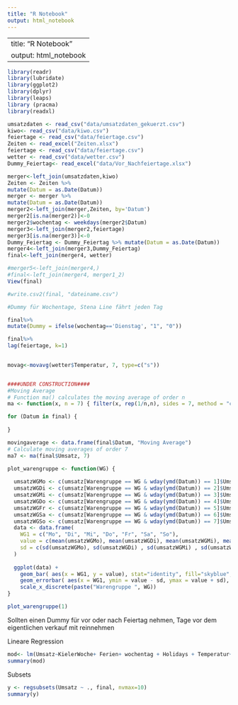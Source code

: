 ```yaml
---
title: "R Notebook"
output: html_notebook
---
```

---
title: "R Notebook"
output: html_notebook
---


```r
library(readr)
library(lubridate)
library(ggplot2)
library(dplyr)
library(leaps)
library (pracma)
library(readxl)

umsatzdaten <- read_csv("data/umsatzdaten_gekuerzt.csv")
kiwo<- read_csv("data/kiwo.csv")
feiertage <- read_csv("data/feiertage.csv")
Zeiten <- read_excel("Zeiten.xlsx")
feiertage <- read_csv("data/feiertage.csv")
wetter <- read_csv("data/wetter.csv")
Dummy_Feiertag<- read_excel("data/Vor_Nachfeiertage.xlsx")

merger<-left_join(umsatzdaten,kiwo)
Zeiten <- Zeiten %>% 
mutate(Datum = as.Date(Datum)) 
merger <- merger %>% 
mutate(Datum = as.Date(Datum)) 
merger2<-left_join(merger,Zeiten, by='Datum')
merger2[is.na(merger2)]<-0
merger2$wochentag <- weekdays(merger2$Datum)
merger3<-left_join(merger2,feiertage)
merger3[is.na(merger3)]<-0
Dummy_Feiertag <- Dummy_Feiertag %>% mutate(Datum = as.Date(Datum)) 
merger4<-left_join(merger3,Dummy_Feiertag)
final<-left_join(merger4, wetter)

#merger5<-left_join(merger4,)
#final<-left_join(merger4, merger1_2)
View(final)

#write.csv2(final, "dateiname.csv")
```


```r
#Dummy für Wochentage, Stena Line fährt jeden Tag

final%>%
mutate(Dummy = ifelse(wochentag=='Dienstag', "1", "0"))

final%>%
lag(feiertage, k=1)
  

movag<-movavg(wetter$Temperatur, 7, type=c("s"))


####UNDER CONSTRUCTION####
#Moving Average
# Function ma() calculates the moving average of order n
ma <- function(x, n = 7) { filter(x, rep(1/n,n), sides = 7, method = "convolution") }

for (Datum in final) {
  
}

movingaverage <- data.frame(final$Datum, "Moving Average")
# Calculate moving averages of order 7
ma7 <- ma(final$Umsatz, 7)

```

```r
plot_warengruppe <- function(WG) {
  
  umsatzWGMo <- c(umsatz[Warengruppe == WG & wday(ymd(Datum)) == 1]$Umsatz)
  umsatzWGDi <- c(umsatz[Warengruppe == WG & wday(ymd(Datum)) == 2]$Umsatz)
  umsatzWGMi <- c(umsatz[Warengruppe == WG & wday(ymd(Datum)) == 3]$Umsatz)
  umsatzWGDo <- c(umsatz[Warengruppe == WG & wday(ymd(Datum)) == 4]$Umsatz)
  umsatzWGFr <- c(umsatz[Warengruppe == WG & wday(ymd(Datum)) == 5]$Umsatz)
  umsatzWGSa <- c(umsatz[Warengruppe == WG & wday(ymd(Datum)) == 6]$Umsatz)
  umsatzWGSo <- c(umsatz[Warengruppe == WG & wday(ymd(Datum)) == 7]$Umsatz)
  data <- data.frame(
    WG1 = c("Mo", "Di", "Mi", "Do", "Fr", "Sa", "So"),
    value = c(mean(umsatzWGMo), mean(umsatzWGDi), mean(umsatzWGMi), mean(umsatzWGDo), mean(umsatzWGFr), mean(umsatzWGSa), mean(umsatzWGSo)),
    sd = c(sd(umsatzWGMo), sd(umsatzWGDi) , sd(umsatzWGMi) , sd(umsatzWGDo) , sd(umsatzWGFr) , sd(umsatzWGSa), sd(umsatzWGSo))
  )
  
  ggplot(data) + 
    geom_bar( aes(x = WG1, y = value), stat="identity", fill="skyblue", alpha=0.7) +
    geom_errorbar( aes(x = WG1, ymin = value - sd, ymax = value + sd), width = 0.4, colour ="orange", alpha= 0.9, size = 1.3) + 
    scale_x_discrete(paste("Warengruppe ", WG))
}

plot_warengruppe(1)

```

Sollten einen Dummy für vor oder nach Feiertag nehmen, Tage vor dem eigentlichen verkauf mit reinnehmen

Lineare Regression
```r
mod<- lm(Umsatz~KielerWoche+ Ferien+ wochentag + Holidays + Temperatur+as.factor(Warengruppe)+ Bewoelkung+ Vor+ Nach,final)
summary(mod)

```



Subsets
```r
y <- regsubsets(Umsatz ~ ., final, nvmax=10)
summary(y)

```

